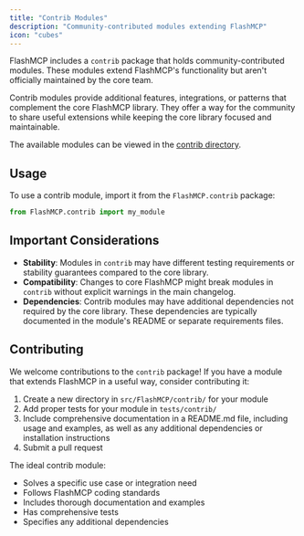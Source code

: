```yaml
---
title: "Contrib Modules"
description: "Community-contributed modules extending FlashMCP"
icon: "cubes"
---
```



<VersionBadge version="2.2.1" />

FlashMCP includes a `contrib` package that holds community-contributed modules. These modules extend FlashMCP's functionality but aren't officially maintained by the core team.

Contrib modules provide additional features, integrations, or patterns that complement the core FlashMCP library. They offer a way for the community to share useful extensions while keeping the core library focused and maintainable.

The available modules can be viewed in the [contrib directory](https://github.com/FlashMCP/FlashMCP/tree/main/src/contrib).

## Usage

To use a contrib module, import it from the `FlashMCP.contrib` package:

```python
from FlashMCP.contrib import my_module
```

## Important Considerations

- **Stability**: Modules in `contrib` may have different testing requirements or stability guarantees compared to the core library.
- **Compatibility**: Changes to core FlashMCP might break modules in `contrib` without explicit warnings in the main changelog.
- **Dependencies**: Contrib modules may have additional dependencies not required by the core library. These dependencies are typically documented in the module's README or separate requirements files.

## Contributing

We welcome contributions to the `contrib` package! If you have a module that extends FlashMCP in a useful way, consider contributing it:

1. Create a new directory in `src/FlashMCP/contrib/` for your module
3. Add proper tests for your module in `tests/contrib/`
2. Include comprehensive documentation in a README.md file, including usage and examples, as well as any additional dependencies or installation instructions
5. Submit a pull request

The ideal contrib module:
- Solves a specific use case or integration need
- Follows FlashMCP coding standards
- Includes thorough documentation and examples
- Has comprehensive tests
- Specifies any additional dependencies
